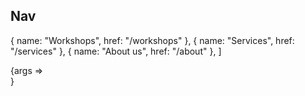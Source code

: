 


<Meta title="Components/Nav" />

## Nav

  {
    name: "Workshops",
    href: "/workshops"
  },
  {
    name: "Services",
    href: "/services"
  },
  {
    name: "About us",
    href: "/about"
  },
]

<Preview>
  <Story name="Default" args={{items: navItems}}>
    {args => <Nav {...args} className="w-full"/>}
  </Story>
</Preview>
